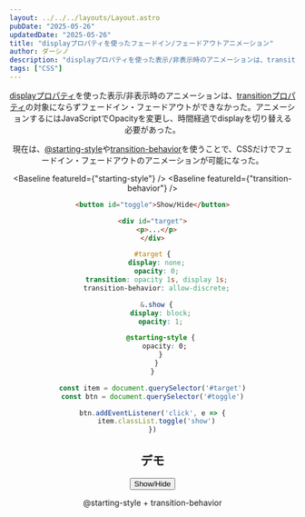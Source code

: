 ```yaml
---
layout: ../../../layouts/Layout.astro
pubDate: "2025-05-26"
updatedDate: "2025-05-26"
title: "displayプロパティを使ったフェードイン/フェードアウトアニメーション"
author: ダーシノ
description: "displayプロパティを使った表示/非表示時のアニメーションは、transitionプロパティの対象にならずフェードイン・フェードアウトができなかった。アニメーションするにはJavaScriptでOpacityを変更し、時間経過でdisplayを切り替える必要があった。現在は、@starting-styleやtransition-behaviorを使うことで、CSSだけでフェードイン・フェードアウトのアニメーションが可能になった。"
tags: ["CSS"]
---
```



<Header {...frontmatter} />

[displayプロパティ](https://developer.mozilla.org/en-US/docs/Web/CSS/display)を使った表示/非表示時のアニメーションは、[transitionプロパティ](https://developer.mozilla.org/en-US/docs/Web/CSS/transition)の対象にならずフェードイン・フェードアウトができなかった。アニメーションするにはJavaScriptでOpacityを変更し、時間経過でdisplayを切り替える必要があった。

現在は、[@starting-style](https://developer.mozilla.org/en-US/docs/Web/CSS/@starting-style)や[transition-behavior](https://developer.mozilla.org/en-US/docs/Web/CSS/transition-behavior)を使うことで、CSSだけでフェードイン・フェードアウトのアニメーションが可能になった。

<Baseline featureId={"starting-style"} />
<Baseline featureId={"transition-behavior"} />

```html
<button id="toggle">Show/Hide</button>

<div id="target">
  <p>...</p>
</div>
```

```css
#target {
  display: none;
  opacity: 0;
  transition: opacity 1s, display 1s;
  transition-behavior: allow-discrete;

  &.show {
    display: block;
    opacity: 1;

    @starting-style {
      opacity: 0;
    }
  }
}
```

```js
const item = document.querySelector('#target')
const btn = document.querySelector('#toggle')

btn.addEventListener('click', e => {
  item.classList.toggle('show')
})
```

## デモ

<section id="demo">
  <button id="toggle">Show/Hide</button>
  <div id="target">
    <p>@starting-style + transition-behavior</p>
  </div>
</section>

<style>{`
#demo {
  #target {
    display: none;
    opacity: 0;
    transition: opacity 1s, display 1s;
    transition-behavior: allow-discrete;

    padding: 1em;
    background-color: #ffb3b3;
    border: 4px solid;
    text-align: center;

    &.show {
      display: block;
      opacity: 1;

      @starting-style {
        opacity: 0;
      }
    }
  }
}
`}</style>

<script>{`
const demo = document.querySelector('#demo')

const item = demo.querySelector('#target')
const btn = demo.querySelector('#toggle')

btn.addEventListener('click', e => {
  item.classList.toggle('show')
})
`}</script>
